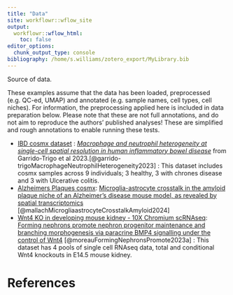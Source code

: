 ```yaml
---
title: "Data"
site: workflowr::wflow_site
output:
  workflowr::wflow_html:
    toc: false
editor_options:
  chunk_output_type: console
bibliography: /home/s.williams/zotero_export/MyLibrary.bib
---
```



Source of data.


<!-- * [Fuiten 2023 - Digits in a Dish](d_DigitsDish.html) : *Digits in a dish: An in vitro system to assess the molecular genetics of hand/foot development at single-cell resolution* Allison M. Fuiten, Yuki Yoshimoto, Chisa Shukunami, H. Scott Stadler. Fronteirs in Cell and Developmental Biology 2023. -->

These examples assume that the data has been loaded, preprocessed (e.g. QC-ed, UMAP) and annotated (e.g. sample names, cell types, cell niches). For information, the preprocessing applied here is included in data preparation below. Please note that these are not full annotations, and do not aim to reproduce the authors' published analyses! These are simplified and rough annotations to enable running these tests.



* [IBD cosmx dataset](d_cosmxIBD.html) :  [_Macrophage and neutrophil heterogeneity at single-cell spatial resolution in human inflammatory bowel disease_](https://www.ncbi.nlm.nih.gov/pubmed/37495570) from Garrido-Trigo et al 2023.[@garrido-trigoMacrophageNeutrophilHeterogeneity2023] : This dataset includes cosmx samples across 9 individuals; 3 healthy, 3 with chrones disease and 3 with  Ulcerative colitis.
* [Alzheimers Plaques cosmx ](d_cosmxAlzPlaque.html): [Microglia-astrocyte crosstalk in the amyloid plaque niche of an Alzheimer’s disease mouse model, as revealed by spatial transcriptomics](https://www.sciencedirect.com/science/article/pii/S2211124724005448?via%3Dihub)
[@mallachMicrogliaastrocyteCrosstalkAmyloid2024]
* [Wnt4 KO in developing mouse kidney - 10X Chromium scRNAseq](d_Wnt4KO.html): [Forming nephrons promote nephron progenitor maintenance and branching morphogenesis via paracrine BMP4 signalling under the control of Wnt4](https://www.biorxiv.org/content/10.1101/2023.11.19.567482v1.full) [@moreauFormingNephronsPromote2023a] : This dataset has 4 pools of single cell RNAseq data, total and conditional Wnt4 knockouts in E14.5 mouse kidney.


# References

